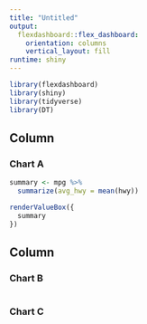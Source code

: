 ```yaml
---
title: "Untitled"
output: 
  flexdashboard::flex_dashboard:
    orientation: columns
    vertical_layout: fill
runtime: shiny
---
```


```r
library(flexdashboard)
library(shiny)
library(tidyverse)
library(DT)
```

Column {data-width=650}
-----------------------------------------------------------------------

### Chart A

```r

summary <- mpg %>%
  summarize(avg_hwy = mean(hwy))

```

```r
renderValueBox({
  summary
})
```

Column {data-width=350}
-----------------------------------------------------------------------

### Chart B

```r

```

### Chart C

```r

```

